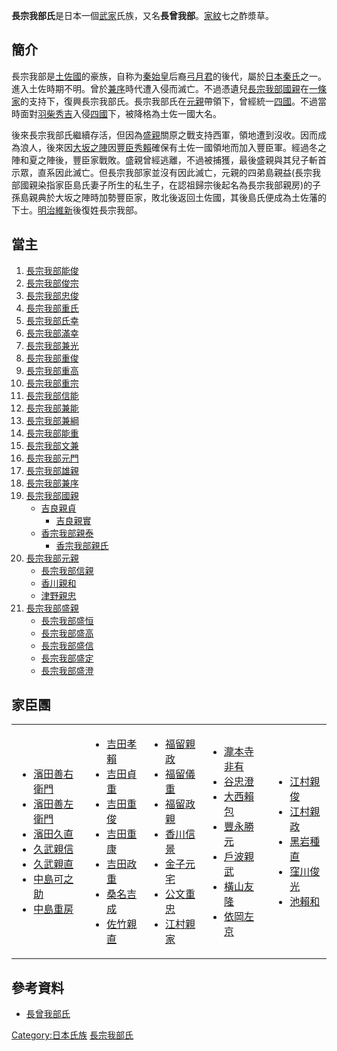 {{日本氏族
|家名=長宗我部氏
|家紋=Nanatsukatabami.svg
|家紋名称=丸に七つ片喰
|本姓=[[日本秦氏|秦氏]]系？
|家祖=[[長宗我部能俊|長宗我部能俊]]
|種別=[[豪族|在地豪族]]
|出身地=[[土佐國|土佐國]]長岡郡宗我部鄉
|根拠地=土佐國[[岡豐城|岡豐城]]
|人物=[[長宗我部元親|長宗我部元親]]<br />[[長宗我部信親|長宗我部信親]]<br />[[長宗我部盛親|長宗我部盛親]]
|支流=
}}
{{japanese|japanese=長宗我部氏|kana=ちょうそかべうじ|romaji=Chōsokabe-shi|舊寫=長宗我部氏}}

'''長宗我部氏'''是日本一個[[武家|武家]]氏族，又名'''長曾我部'''。[[家紋|家紋]]七之酢漿草。

== 簡介 ==
長宗我部是[[土佐國|土佐國]]的豪族，自称为[[秦始皇|秦始皇]]后裔[[弓月君|弓月君]]的後代，屬於[[日本秦氏|日本秦氏]]之一。進入土佐時期不明。曾於[[長宗我部兼序|兼序]]時代遭入侵而滅亡。不過憑遺兒[[長宗我部國親|長宗我部國親]]在[[一條家|一條家]]的支持下，復興長宗我部氏。長宗我部氏在[[長宗我部元親|元親]]帶領下，曾經統一[[四國|四國]]。不過當時面對[[豐臣秀吉|羽柴秀吉]]入侵[[四國征伐|四國]]下，被降格為土佐一國大名。

後來長宗我部氏繼續存活，但因為[[長宗我部盛親|盛親]]關原之戰支持西軍，領地遭到沒收。因而成為浪人，後來因[[大坂之陣|大坂之陣]]因[[豐臣秀賴|豐臣秀賴]]確保有土佐一國領地而加入豐臣軍。經過冬之陣和夏之陣後，豐臣家戰敗。盛親曾經逃離，不過被捕獲，最後盛親與其兒子斬首示眾，直系因此滅亡。但長宗我部家並沒有因此滅亡，元親的四弟島親益(長宗我部國親染指家臣島氏妻子所生的私生子，在認祖歸宗後起名為長宗我部親房)的子孫島親典於大坂之陣時加勢豐臣家，敗北後返回土佐國，其後島氏便成為土佐藩的下士。[[明治維新|明治維新]]後復姓長宗我部。

== 當主 ==
#[[長宗我部能俊|長宗我部能俊]]
#[[長宗我部俊宗|長宗我部俊宗]]
#[[長宗我部忠俊|長宗我部忠俊]]
#[[長宗我部重氏|長宗我部重氏]]
#[[長宗我部氏幸|長宗我部氏幸]]
#[[長宗我部滿幸|長宗我部滿幸]]
#[[長宗我部兼光|長宗我部兼光]]
#[[長宗我部重俊|長宗我部重俊]]
#[[長宗我部重高|長宗我部重高]]
#[[長宗我部重宗|長宗我部重宗]]
#[[長宗我部信能|長宗我部信能]]
#[[長宗我部兼能|長宗我部兼能]]
#[[長宗我部兼綱|長宗我部兼綱]]
#[[長宗我部能重|長宗我部能重]]
#[[長宗我部文兼|長宗我部文兼]]
#[[長宗我部元門|長宗我部元門]]
#[[長宗我部雄親|長宗我部雄親]]
#[[長宗我部兼序|長宗我部兼序]]
#[[長宗我部國親|長宗我部國親]]
#*[[吉良親貞|吉良親貞]]
#**[[吉良親實|吉良親實]]
#*[[香宗我部親泰|香宗我部親泰]]
#**[[香宗我部親氏|香宗我部親氏]]
#[[長宗我部元親|長宗我部元親]]
#*[[長宗我部信親|長宗我部信親]]
#*[[香川親和|香川親和]]
#*[[津野親忠|津野親忠]]
#[[長宗我部盛親|長宗我部盛親]]
#*[[長宗我部盛恒|長宗我部盛恒]]
#*[[長宗我部盛高|長宗我部盛高]]
#*[[長宗我部盛信|長宗我部盛信]]
#*[[長宗我部盛定|長宗我部盛定]]
#*[[丸橋忠彌|長宗我部盛澄]]

== 家臣團 ==
{| width="100%"
|-
| valign="top" |
* [[濱田善右衛門|濱田善右衛門]]
* [[濱田善左衛門|濱田善左衛門]]
* [[濱田久直|濱田久直]]
* [[久武親信|久武親信]]
* [[久武親直|久武親直]]
* [[中島可之助|中島可之助]]
* [[中島重房|中島重房]]
| valign="top" |
* [[吉田孝賴|吉田孝賴]]
* [[吉田貞重|吉田貞重]]
* [[吉田重俊|吉田重俊]]
* [[吉田重康|吉田重康]]
* [[吉田政重|吉田政重]]
* [[桑名吉成|桑名吉成]]
* [[佐竹親直|佐竹親直]]
| valign="top" |
* [[福留親政|福留親政]]
* [[福留儀重|福留儀重]]
* [[福留政親|福留政親]]
* [[香川之景|香川信景]]
* [[金子元宅|金子元宅]]
* [[公文重忠|公文重忠]]
* [[江村親家|江村親家]]
| valign="top" |
* [[瀧本寺非有|瀧本寺非有]]
* [[谷忠澄|谷忠澄]]
* [[大西賴包|大西賴包]]
* [[豐永勝元|豐永勝元]]
* [[戶波親武|戶波親武]]
* [[橫山友隆|橫山友隆]]
* [[依岡左京|依岡左京]]
| valign="top" |
* [[江村親俊|江村親俊]]
* [[江村親政|江村親政]]
* [[黑岩種直|黑岩種直]]
* [[窪川俊光|窪川俊光]]
* [[池賴和|池賴和]]
|}

== 參考資料 ==
*[http://www2.harimaya.com/sengoku/html/tyoso_k.html 長曾我部氏]

{{DEFAULTSORT:Chousokabe-shi}}

[[Category:日本氏族|Category:日本氏族]]
[[Category:長宗我部氏|]]